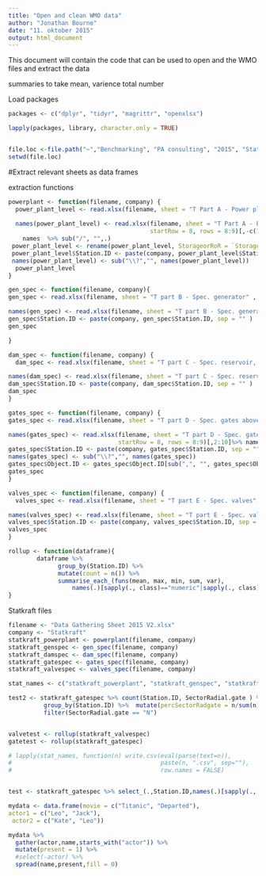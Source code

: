 ```yaml
---
title: "Open and clean WMO data"
author: "Jonathan Bourne"
date: "11. oktober 2015"
output: html_document
---
```


This document will contain the code that can be used to open and the WMO files and extract the data

summaries to take mean, varience total number

Load packages
```r

packages <- c("dplyr", "tidyr", "magrittr", "openxlsx")

lapply(packages, library, character.only = TRUE)


file.loc <-file.path("~","Benchmarking", "PA consulting", "2015", "Statkraft") #file location may be computer specific depending on network
setwd(file.loc)
```

#Extract relevant sheets as data frames

extraction functions
```r

powerplant <- function(filename, company) {
  power_plant_level <- read.xlsx(filename, sheet = "T Part A - Power plant level", startRow = 12, colNames = FALSE )
  
  names(power_plant_level) <- read.xlsx(filename, sheet = "T Part A - Power plant level" ,
                                        startRow = 8, rows = 8:9)[,-c(1,27,28)]%>% 
    names  %>% sub("/", "",.)
 power_plant_level <- rename(power_plant_level, StorageorRoR = `Storage..Run-of-river.plant`) 
 power_plant_level$Station.ID <- paste(company, power_plant_level$Station.ID, sep = "" )
 names(power_plant_level) <- sub("\\?","", names(power_plant_level))
  power_plant_level 
}

gen_spec <- function(filename, company){
gen_spec <- read.xlsx(filename, sheet = "T part B - Spec. generator" , startRow = 12, colNames = FALSE )[,1:16]

names(gen_spec) <- read.xlsx(filename, sheet = "T part B - Spec. generator" , startRow = 8, rows = 8:9)[,2:17]%>% names
gen_spec$Station.ID <- paste(company, gen_spec$Station.ID, sep = "" )
gen_spec

}

dam_spec <- function(filename, company) {
  dam_spec <- read.xlsx(filename, sheet = "T part C - Spec. reservoir, EBI", startRow = 12, colNames = FALSE )[,2:11]

names(dam_spec) <- read.xlsx(filename, sheet = "T part C - Spec. reservoir, EBI", startRow = 8, rows = 8:9)[,2:11]%>% names
dam_spec$Station.ID <- paste(company, dam_spec$Station.ID, sep = "" )
dam_spec
}

gates_spec <- function(filename, company) {
gates_spec <- read.xlsx(filename, sheet = "T part D - Spec. gates above gr", startRow = 12, colNames = FALSE )

names(gates_spec) <- read.xlsx(filename, sheet = "T part D - Spec. gates above gr", 
                               startRow = 8, rows = 8:9)[,2:10]%>% names %>% sub("/", "",.)
gates_spec$Station.ID <- paste(company, gates_spec$Station.ID, sep = "" )
names(gates_spec) <- sub("\\?","", names(gates_spec))
gates_spec$Object.ID <- gates_spec$Object.ID[sub(",", "", gates_spec$Object.ID)] # commas were causing problems with the csv import, even though they were strings.
gates_spec
}

valves_spec <- function(filename, company) {
  valves_spec <- read.xlsx(filename, sheet = "T part E - Spec. valves", startRow = 12, colNames = FALSE )

names(valves_spec) <- read.xlsx(filename, sheet = "T part E - Spec. valves", startRow = 8, rows = 8:9)[,2:6]%>% names
valves_spec$Station.ID <- paste(company, valves_spec$Station.ID, sep = "" )
valves_spec
}

rollup <- function(dataframe){
        dataframe %>% 
              group_by(Station.ID) %>% 
              mutate(count = n()) %>% 
              summarise_each_(funs(mean, max, min, sum, var), 
                  names(.)[sapply(., class)=="numeric"|sapply(., class)=="integer"])
}

```

Statkraft files
```r
filename <- "Data Gathering Sheet 2015 V2.xlsx"
company <- "Statkraft"
statkraft_powerplant <- powerplant(filename, company)
statkraft_genspec <- gen_spec(filename, company)
statkraft_damspec <- dam_spec(filename, company)
statkraft_gatespec <- gates_spec(filename, company)
statkraft_valvespec <- valves_spec(filename, company)

stat_names <- c("statkraft_powerplant", "statkraft_genspec", "statkraft_damspec", "statkraft_gatespec", "statkraft_valvespec")

test2 <- statkraft_gatespec %>% count(Station.ID, SectorRadial.gate ) %>% ungroup %>% 
          group_by(Station.ID) %>%  mutate(percSectorRadgate = n/sum(n)) %>%
          filter(SectorRadial.gate == "N")


valvetest <- rollup(statkraft_valvespec)
gatetest <- rollup(statkraft_gatespec)

# lapply(stat_names, function(n) write.csv(eval(parse(text=n)), 
#                                          paste(n, ".csv", sep=""), 
#                                          row.names = FALSE)


test <- statkraft_gatespec %>% select_(.,Station.ID,names(.)[sapply(., class)=="catagorical"])

mydata <- data.frame(movie = c("Titanic", "Departed"), 
actor1 = c("Leo", "Jack"), 
 actor2 = c("Kate", "Leo"))

mydata %>%
  gather(actor,name,starts_with("actor")) %>%
  mutate(present = 1) %>%
  #select(-actor) %>%
  spread(name,present,fill = 0)

```
